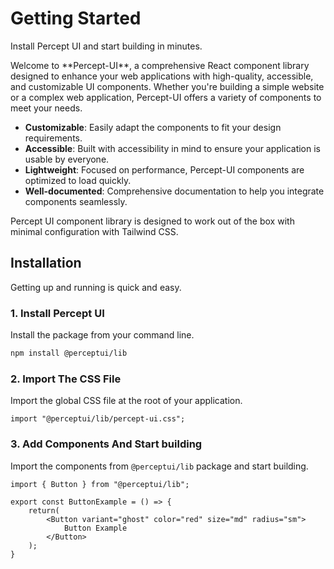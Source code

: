 # Getting Started
<p style={{fontSize:'1rem', marginTop:'0px', marginBottom:'2rem'  }}>Install Percept UI and start building in minutes.</p>

<p style={{fontSize:'1.2rem', marginTop:'0px', marginBottom:'2rem'  }}>Welcome to **Percept-UI**, a comprehensive React component library designed to enhance your web applications with high-quality, accessible, and customizable UI components. Whether you're building a simple website or a complex web application, Percept-UI offers a variety of components to meet your needs.</p>

- **Customizable**: Easily adapt the components to fit your design requirements.
- **Accessible**: Built with accessibility in mind to ensure your application is usable by everyone.
- **Lightweight**: Focused on performance, Percept-UI components are optimized to load quickly.
- **Well-documented**: Comprehensive documentation to help you integrate components seamlessly.

Percept UI component library is designed to work out of the box with minimal configuration with Tailwind CSS.

## Installation

Getting up and running is quick and easy.

### 1. Install Percept UI
Install the package from your command line.

```bash copy
npm install @perceptui/lib
```

### 2. Import The CSS File
Import the global CSS file at the root of your application.

```tsx copy
import "@perceptui/lib/percept-ui.css";
```

### 3. Add Components And Start building
Import the components from `@perceptui/lib` package and start building.

```tsx code copy
import { Button } from "@perceptui/lib";

export const ButtonExample = () => {
    return(
        <Button variant="ghost" color="red" size="md" radius="sm">
            Button Example
        </Button>
    );
}

```